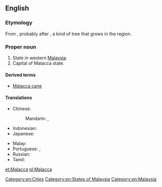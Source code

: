 {{also|malacca}}
==English==

===Etymology===
From {{etyl|ms|en}} {{term|Melaka|lang=ms}}, probably after {{term|melaka|lang=ms}}, a kind of tree that grows in the region.

===Proper noun===
{{en-proper noun}}

# State in western [[Malaysia]].
# Capital of Malacca state.

====Derived terms====
* [[Malacca cane]]

====Translations====
{{trans-top|state in Malaysia}}
* Chinese:
*: Mandarin: {{t|cmn|馬六甲}}, {{t+|cmn|马六甲|tr=Mǎliùjiǎ}}
* Indonesian: {{t+|id|Melaka}}
* Japanese: {{t|ja|マラッカ|tr=Marakka|sc=Jpan}}
{{trans-mid}}
* Malay: {{t|ms|Melaka}}
* Portuguese: {{t|pt|Malaca|f}}, {{t|pt|Málaca|f}}
* Russian: {{t|ru|Мала́кка|f|sc=Cyrl}}
* Tamil: {{t|ta|மலாக்கா|sc=Hans}}
{{trans-bottom}}

[[Category:en:Cities]]
[[Category:en:States of Malaysia]]
[[Category:en:Malaysia]]

[[et:Malacca]]
[[pl:Malacca]]